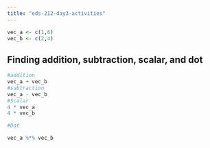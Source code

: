 ```yaml
---
title: "eds-212-day3-activities"
---
```


```r
vec_a <- c(1,6)
vec_b <- c(2,4)


```

## Finding addition, subtraction, scalar, and dot

```r
#addition
vec_a + vec_b
#subtraction
vec_a - vec_b
#Scalar
4 * vec_a
4 * vec_b

#Dot

vec_a %*% vec_b
```
